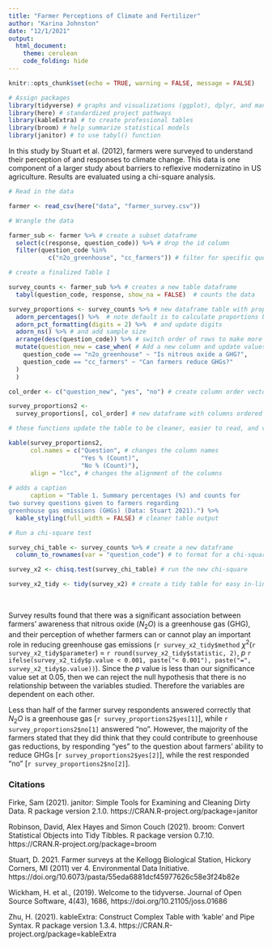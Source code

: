 ```yaml
---
title: "Farmer Perceptions of Climate and Fertilizer"
author: "Karina Johnston"
date: "12/1/2021"
output: 
  html_document: 
    theme: cerulean
    code_folding: hide
---
```


```r
knitr::opts_chunk$set(echo = TRUE, warning = FALSE, message = FALSE)

# Assign packages
library(tidyverse) # graphs and visualizations (ggplot), dplyr, and many functions
library(here) # standardized project pathways
library(kableExtra) # to create professional tables
library(broom) # help summarize statistical models
library(janitor) # to use tabyl() function

```

In this study by Stuart et al. (2012), farmers were surveyed to understand their perception of and responses to climate change. This data is one component of a larger study about barriers to reflexive modernizatino in US agriculture. Results are evaluated using a chi-square analysis. 

```r
# Read in the data

farmer <- read_csv(here("data", "farmer_survey.csv"))
```


```r
# Wrangle the data

farmer_sub <- farmer %>% # create a subset dataframe
  select(c(response, question_code)) %>% # drop the id column
  filter(question_code %in% 
           c("n2o_greenhouse", "cc_farmers")) # filter for specific question responses
```


```r
# create a finalized Table 1

survey_counts <- farmer_sub %>% # creates a new table dataframe
  tabyl(question_code, response, show_na = FALSE)  # counts the data

survey_proportions <- survey_counts %>% # new dataframe table with proportions added
  adorn_percentages() %>%  # note default is to calculate proportions by rows 
  adorn_pct_formatting(digits = 2) %>%  # and update digits
  adorn_ns() %>% # and add sample size
  arrange(desc(question_code)) %>% # switch order of rows to make more sense
  mutate(question_new = case_when( # Add a new column and update values 
    question_code == "n2o_greenhouse" ~ "Is nitrous oxide a GHG?", 
    question_code == "cc_farmers" ~ "Can farmers reduce GHGs?" 
  )
  ) 

col_order <- c("question_new", "yes", "no") # create column order vector

survey_proportions2 <- 
  survey_proportions[, col_order] # new dataframe with columns ordered
```


```r
# these functions update the table to be cleaner, easier to read, and visually appealing

kable(survey_proportions2,
      col.names = c("Question", # changes the column names
                    "Yes % (Count)", 
                    "No % (Count)"),
      align = "lcc", # changes the alignment of the columns
    
# adds a caption
      caption = "Table 1. Summary percentages (%) and counts for 
two survey questions given to farmers regarding 
greenhouse gas emissions (GHGs) (Data: Stuart 2021).") %>% 
  kable_styling(full_width = FALSE) # cleaner table output

```


```r
# Run a chi-square test

survey_chi_table <- survey_counts %>% # create a new dataframe
  column_to_rownames(var = "question_code") # to format for a chi-square analysis

survey_x2 <- chisq.test(survey_chi_table) # run the new chi-square

survey_x2_tidy <- tidy(survey_x2) # create a tidy table for easy in-line referencing

```

<br>

Survey results found that there was a significant association between farmers’ awareness that nitrous oxide ($N_2O$) is a greenhouse gas (GHG), and their perception of whether farmers can or cannot play an important role in reducing greenhouse gas emissions (`r survey_x2_tidy$method` $\chi$^2^(`r survey_x2_tidy$parameter`) = `r round(survey_x2_tidy$statistic, 2)`, *p* `r ifelse(survey_x2_tidy$p.value < 0.001, paste("< 0.001"), paste("=", survey_x2_tidy$p.value))`). Since the *p* value is less than our significance value set at 0.05, then we can reject the null hypothesis that there is no relationship between the variables studied. Therefore the variables are dependent on each other.

Less than half of the farmer survey respondents answered correctly that $N_2O$ is a greenhouse gas [`r survey_proportions2$yes[1]`], while `r survey_proportions2$no[1]` answered "no". However, the majority of the farmers stated that they did think that they could contribute to greenhouse gas reductions, by responding "yes" to the question about farmers' ability to reduce GHGs [`r survey_proportions2$yes[2]`], while the rest responded "no" [`r survey_proportions2$no[2]`]. 


### Citations

Firke, Sam (2021). janitor: Simple Tools for Examining and Cleaning Dirty Data. R package version 2.1.0. https://CRAN.R-project.org/package=janitor

Robinson, David, Alex Hayes and Simon Couch (2021). broom: Convert Statistical Objects into Tidy Tibbles. R package version 0.7.10. https://CRAN.R-project.org/package=broom

Stuart, D. 2021. Farmer surveys at the Kellogg Biological Station, Hickory Corners, MI (2011) ver 4. Environmental Data Initiative. https://doi.org/10.6073/pasta/55eda6881dcf45977626c58e3f24b82e

Wickham, H. et al., (2019). Welcome to the tidyverse. Journal of Open Source Software, 4(43), 1686, https://doi.org/10.21105/joss.01686

Zhu, H. (2021). kableExtra: Construct Complex Table with 'kable' and Pipe Syntax. R package version 1.3.4. https://CRAN.R-project.org/package=kableExtra

